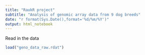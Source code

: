 ```yaml
---
title: "RaukR project"
subtitle: "Analysis of genomic array data from 9 dog breeds"
date: "r format(Sys.Date(),format='%d/%m/%Y')"
output: html_notebook
---
```


Read in the data
```r
load("geno_data_raw.rdat")
```

